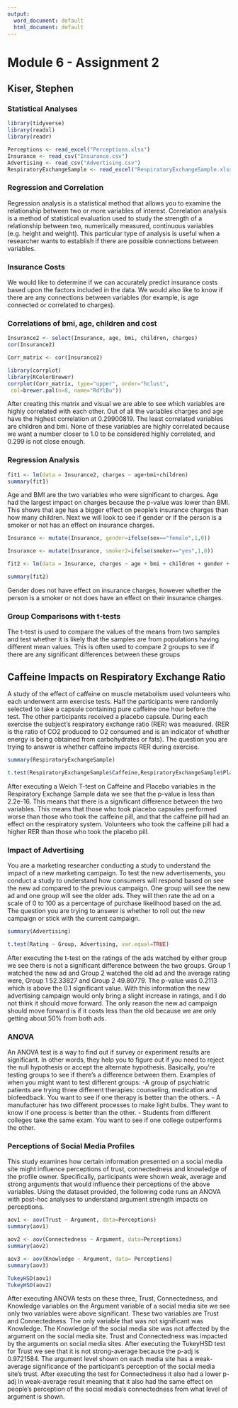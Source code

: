 ---
output:
  word_document: default
  html_document: default
---
# Module 6 - Assignment 2
## Kiser, Stephen 
### Statistical Analyses

```{r loading in everything}
library(tidyverse)
library(readxl)
library(readr)

Perceptions <- read_excel("Perceptions.xlsx")
Insurance <- read_csv("Insurance.csv")
Advertising <- read_csv("Advertising.csv")
RespiratoryExchangeSample <- read_excel("RespiratoryExchangeSample.xlsx")

```

### Regression and Correlation
Regression analysis is a statistical method that allows you to examine the relationship between two or more
variables of interest. Correlation analysis is a method of statistical evaluation used to study the strength of a
relationship between two, numerically measured, continuous variables (e.g. height and weight). This
particular type of analysis is useful when a researcher wants to establish if there are possible connections
between variables.

### Insurance Costs
We would like to determine if we can accurately predict insurance costs based upon the factors included in
the data. We would also like to know if there are any connections between variables (for example, is age
connected or correlated to charges).

### Correlations of bmi, age, children and cost
```{r correlations in Insurance Costs}
Insurance2 <- select(Insurance, age, bmi, children, charges)
cor(Insurance2)

Corr_matrix <- cor(Insurance2)

library(corrplot)
library(RColorBrewer)
corrplot(Corr_matrix, type="upper", order="hclust",
 col=brewer.pal(n=8, name="RdYlBu"))

```
After creating this matrix and visual we are able to see which variables are highly correlated with each other.  Out of all the variables charges and age have the highest correlation at 0.29900819.  The least correlated variables are children and bmi.  None of these variables are highly correlated because we want a number closer to 1.0 to be considered highly correlated, and 0.299 is not close enough.


### Regression Analysis
```{r Regression Analysis}
fit1 <- lm(data = Insurance2, charges ~ age+bmi+children)
summary(fit1)
```
Age and BMI are the two variables who were significant to charges. Age had the largest impact on charges because the p-value was lower than BMI.  This shows that age has a bigger effect on people's insurance charges than how many children. Next we will look to see if gender or if the person is a smoker or not has an effect on insurance charges.  



```{r Adding Smoker2 and Gender}
Insurance <- mutate(Insurance, gender=ifelse(sex=="female",1,0))

Insurance <- mutate(Insurance, smoker2=ifelse(smoker=="yes",1,0))

fit2 <- lm(data = Insurance, charges ~ age + bmi + children + gender + smoker2)

summary(fit2)
```
Gender does not have effect on insurance charges, however whether the person is a smoker or not does have an effect on their insurance charges.


### Group Comparisons with t-tests
The t-test is used to compare the values of the means from two samples and test whether it is likely that the
samples are from populations having different mean values. This is often used to compare 2 groups to see if
there are any significant differences between these groups

## Caffeine Impacts on Respiratory Exchange Ratio
A study of the effect of caffeine on muscle metabolism used volunteers who each underwent arm exercise
tests. Half the participants were randomly selected to take a capsule containing pure caffeine one hour
before the test. The other participants received a placebo capsule. During each exercise the subject's
respiratory exchange ratio (RER) was measured. (RER is the ratio of CO2 produced to O2 consumed and is an
indicator of whether energy is being obtained from carbohydrates or fats).
The question you are trying to answer is whether caffeine impacts RER during exercise.

```{r t.test}
summary(RespiratoryExchangeSample)

t.test(RespiratoryExchangeSample$Caffeine,RespiratoryExchangeSample$Placebo)
```
After executing a Welch T-test on Caffeine and Placebo variables in the Respiratory Exchange Sample data we see that the p-value is less than 2.2e-16.  This means that there is a significant difference between the two variables.  This means that those who took placebo capsules performed worse than those who took the caffeine pill, and that the caffeine pill had an effect on the respiratory system. Volunteers who took the caffeine pill had a higher RER than those who took the placebo pill.

### Impact of Advertising
You are a marketing researcher conducting a study to understand the impact of a new marketing campaign.
To test the new advertisements, you conduct a study to understand how consumers will respond based on
see the new ad compared to the previous campaign. One group will see the new ad and one group will see
the older ads. They will then rate the ad on a scale of 0 to 100 as a percentage of purchase likelihood based
on the ad.
The question you are trying to answer is whether to roll out the new campaign or stick with the current
campaign.
```{r Advertising}
summary(Advertising)

t.test(Rating ~ Group, Advertising, var.equal=TRUE)
```
After executing the t-test on the ratings of the ads watched by either group we see there is not a significant difference between the two groups.  Group 1 watched the new ad and Group 2 watched the old ad and the average rating were, Group 1 52.33827 and Group 2 49.80779.  The p-value was 0.2113 which is above the 0.1 significant value. With this information the new advertising campaign would only bring a slight increase in ratings, and I do not think it should move forward.  The only reason the new ad campaign should move forward is if it costs less than the old because we are only getting about 50% from both ads.


### ANOVA
An ANOVA test is a way to find out if survey or experiment results are significant. In other words, they help
you to figure out if you need to reject the null hypothesis or accept the alternate hypothesis. Basically, you’re
testing groups to see if there’s a difference between them. Examples of when you might want to test
different groups:
-A group of psychiatric patients are trying three different therapies: counseling, medication and
biofeedback. You want to see if one therapy is better than the others.
- A manufacturer has two different processes to make light bulbs. They want to know if one process is
better than the other.
- Students from different colleges take the same exam. You want to see if one college outperforms the
other.

### Perceptions of Social Media Profiles
This study examines how certain information presented on a social media site might influence perceptions of
trust, connectedness and knowledge of the profile owner. Specifically, participants were shown weak,
average and strong arguments that would influence their perceptions of the above variables. Using the
dataset provided, the following code runs an ANOVA with post-hoc analyses to understand argument
strength impacts on perceptions.

```{r ANOVA}
aov1 <- aov(Trust ~ Argument, data=Perceptions)
summary(aov1)

aov2 <- aov(Connectedness ~ Argument, data=Perceptions)
summary(aov2)

aov3 <- aov(Knowledge ~ Argument, data= Perceptions)
summary(aov3)

TukeyHSD(aov1)
TukeyHSD(aov2)
```
After executing ANOVA tests on these three, Trust, Connectedness, and Knowledge variables on the Argument variable of a social media site we see only two variables were above significant.  These two variables are Trust and Connectedness.  The only variable that was not significant was Knowledge.  The Knowledge of the social media site was not affected by the argument on the social media site.  Trust and Connectedness was impacted by the arguments on social media sites.  After executing the TukeyHSD test for Trust we see that it is not strong-average because the p-adj is 0.9721584.  The argument level shown on each media site has a weak-average significance of the participant's perception of the social media site's trust.  After executing the test for Connectedness it also had a lower p-adj in weak-average result meaning that it also had the same effect on people's perception of the social media's connectedness from what level of argument is shown.
